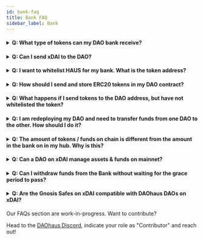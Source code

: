 ```yaml
---
id: bank-faq
title: Bank FAQ
sidebar_label: Bank
---
```


<h4><details>
  <summary>Q: What type of tokens can my DAO bank receive?</summary>
  
<p>&nbsp;</p>
  
A: Your DAOs bank can receive ERC-20 tokens, where minions can accept both ERC-20s and ERC-721 NFTs.
  
  </details></h4>
  
  <h4><details>
  <summary>Q: Can I send xDAI to the DAO?</summary>
  
<p>&nbsp;</p>
  
A: The DAO cannot accept xDAI and it should normally revert the transaction when you are sending it. 
Please do not send xDAI to your DAO. 

You should either wrap your xDAI on wrapeth.com or enable the Wrap N Zap boost for your DAO. 
  
  </details></h4>
  
   <h4><details>
  <summary>Q: I want to whitelist HAUS for my bank. What is the token address?</summary>
  
<p>&nbsp;</p>
  
A: 0xb0C5f3100A4d9d9532a4CfD68c55F1AE8da987Eb
  
  </details></h4>
  
<h4><details>
  <summary>Q: How should I send and store ERC20 tokens in my DAO contract?</summary>
  
<p>&nbsp;</p>
  
A: You should whitelist the tokens via a Whitelist proposal and click on "Sync" on the treasury page. After that when you send the tokens to your DAO address, the 
   tokens should appear in the bank.
  
  </details></h4>
  
  <h4><details>
  <summary>Q: What happens if I send tokens to the DAO address, but have not whitelisted the token?</summary>
  
<p>&nbsp;</p>
  
A: The token will be owned by the contract, but not show up on your treasury.
  
  </details></h4>
 
 <h4><details>
  <summary>Q: I am redeploying my DAO and need to transfer funds from one DAO to the other. How should I do it?</summary>
  
<p>&nbsp;</p>
  
A: Do not send the funds directly to the DAO address. 

  The first approach is to claim the balances from the old DAO and provide tribute in the new DAO to deposit the funds. 

  The second approach is to transfer funds to a Minion and use the Minion to send the funds. 

  Do not send funds to your new DAO address via a funding proposal as the contract is merely updating the internal balances, which members or minions should ideally withdraw later on. Your funds will be lost.
  
  </details></h4>
  
   <h4><details>
  <summary>Q: The amount of tokens / funds on chain is different from the amount in the bank on in my hub. Why is this?</summary>
  
<p>&nbsp;</p>
  
A: As the contract holds different internal balances and proposal escrows, the amounts showing up on the bank and contract may differ. 
  
  </details></h4>
  <h4>
    <details>
      <summary>Q: Can a DAO on xDAI manage assets & funds on mainnet?</summary>
  
      <p>&nbsp;</p>
  
        A: Currently, no. However, there is a Gnosis Safe boost coming up that will enable a DAO on xDAI to control a safe on mainnet.  
  
    </details>
  </h4>
  

  <h4>
    <details>
      <summary>Q:  Can I withdraw funds from the Bank without waiting for the grace period to pass?</summary>
  
      <p>&nbsp;</p>
  
        A: No, funds can only be withdrawn after the grace period has passed.
  
    </details>
  </h4>

  <h4>
    <details>
      <summary>Q: Are the Gnosis Safes on xDAI compatible with DAOhaus DAOs on xDAI?</summary>
  
      <p>&nbsp;</p>
  
        A: Yes, they are compatible.
  
    </details>
  </h4>


Our FAQs section are work-in-progress. Want to contribute? 

Head to the [DAOhaus Discord](https://discord.gg/bUd7HqMx), indicate your role as "Contributor" and reach out! 
